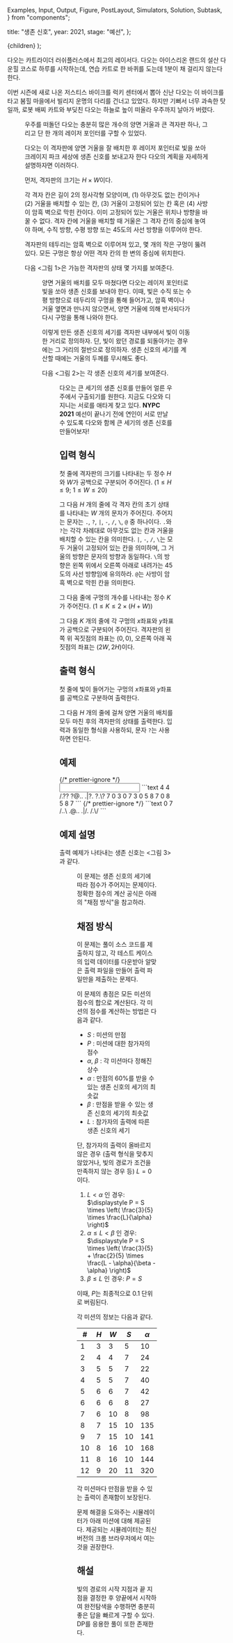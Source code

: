   Examples,
  Input,
  Output,
  Figure,
  PostLayout,
  Simulators,
  Solution,
  Subtask,
} from "components";

  title: "생존 신호",
  year: 2021,
  stage: "예선",
};

  <PostLayout meta={meta}>{children}</PostLayout>
);

다오는 카트라이더 러쉬플러스에서 최고의 레이서다. 다오는 아이스리온 랜드의 설산 다운힐 코스로 하루를 시작하는데, 연습 카트로 한 바퀴를 도는데 $1$분이 채 걸리지 않는다 한다.

이번 시즌에 새로 나온 저스티스 바이크를 럭키 센터에서 뽑아 신난 다오는 이 바이크를 타고 붐힐 마을에서 빌리지 운명의 다리를 건너고 있었다. 하지만 기뻐서 너무 과속한 탓일까, 로봇 배찌 카트와 부딪친 다오는 하늘로 높이 떠올라 우주까지 날아가 버렸다.

<Figure src="/2021/signal04-ca995d15.png" alt="" width={540} />

우주를 떠돌던 다오는 충분히 많은 개수의 양면 거울과 큰 격자판 하나, 그리고 단 한 개의 레이저 포인터를 구할 수 있었다.

다오는 이 격자판에 양면 거울을 잘 배치한 후 레이저 포인터로 빛을 쏘아 크레이지 파크 세상에 생존 신호를 보내고자 한다 다오의 계획을 자세하게 설명하자면 이러하다.

먼저, 격자판의 크기는 $H \times W$이다.

각 격자 칸은 길이 $2$의 정사각형 모양이며, (1) 아무것도 없는 칸이거나 (2) 거울을 배치할 수 있는 칸, (3) 거울이 고정되어 있는 칸 혹은 (4) 사방이 암흑 벽으로 막힌 칸이다. 이미 고정되어 있는 거울은 위치나 방향을 바꿀 수 없다. 격자 칸에 거울을 배치할 때 거울은 그 격자 칸의 중심에 놓여야 하며, 수직 방향, 수평 방향 또는 $45$도의 사선 방향을 이루어야 한다.

격자판의 테두리는 암흑 벽으로 이루어져 있고, 몇 개의 작은 구멍이 뚫려 있다. 모든 구멍은 항상 어떤 격자 칸의 한 변의 중심에 위치한다.

다음 \<그림 1>은 가능한 격자판의 상태 몇 가지를 보여준다.

<Figure
  src="/2021/signal01-565648f3.png"
  caption="&lt;그림 1&gt; 가능한 격자판의 상태"
  width={540}
/>

양면 거울의 배치를 모두 마쳤다면 다오는 레이저 포인터로 빛을 쏘아 생존 신호를 보내야 한다. 이때, 빛은 수직 또는 수평 방향으로 테두리의 구멍을 통해 들어가고, 암흑 벽이나 거울 옆면과 만나지 않으면서, 양면 거울에 의해 반사되다가 다시 구멍을 통해 나와야 한다.

이렇게 만든 생존 신호의 세기를 격자판 내부에서 빛이 이동한 거리로 정의하자. 단, 빛이 왔던 경로를 되돌아가는 경우에는 그 거리의 절반으로 정의하자. 생존 신호의 세기를 계산할 때에는 거울의 두께를 무시해도 좋다.

다음 \<그림 2>는 각 생존 신호의 세기를 보여준다.

<Figure
  src="/2021/signal02-3472b261.png"
  caption="&lt;그림 2&gt; 생존 신호의 세기"
  width={540}
/>

다오는 큰 세기의 생존 신호를 만들어 얼른 우주에서 구출되기를 원한다. 지금도 다오와 디지니는 서로를 애타게 찾고 있다.
**NYPC 2021** 예선이 끝나기 전에 연인이 서로 만날 수 있도록 다오와 함께 큰 세기의 생존 신호를 만들어보자!

## 입력 형식

첫 줄에 격자판의 크기를 나타내는 두 정수 $H$와 $W$가 공백으로 구분되어 주어진다. ($1 \le H \le 9$; $1 \le W \le 20$)

그 다음 $H$ 개의 줄에 각 격자 칸의 초기 상태를 나타내는 $W$ 개의 문자가 주어진다.
주어지는 문자는 `.`, `?`, `|`, `-`, `/`, `\`, `@` 중 하나이다.
`.`와 `?`는 각각 차례대로 아무것도 없는 칸과 거울을 배치할 수 있는 칸을 의미한다.
`|`, `-`, `/`, `\`는 모두 거울이 고정되어 있는 칸을 의미하며, 그 거울의 방향은 문자의 방향과 동일하다.
`\`의 방향은 왼쪽 위에서 오른쪽 아래로 내려가는 $45$도의 사선 방향임에 유의하라.
`@`는 사방이 암흑 벽으로 막힌 칸을 의미한다.

그 다음 줄에 구멍의 개수를 나타내는 정수 $K$가 주어진다. ($1 \le K \le 2 \times (H+W)$)

그 다음 $K$ 개의 줄에 각 구멍의 $x$좌표와 $y$좌표가 공백으로 구분되어 주어진다.
격자판의 왼쪽 위 꼭짓점의 좌표는 $(0, 0)$, 오른쪽 아래 꼭짓점의 좌표는 $(2W, 2H)$이다.

## 출력 형식

첫 줄에 빛이 들어가는 구멍의 $x$좌표와 $y$좌표를 공백으로 구분하여 출력한다.

그 다음 $H$ 개의 줄에 걸쳐 양면 거울의 배치를 모두 마친 후의 격자판의 상태를 출력한다.
입력과 동일한 형식을 사용하되, 문자 `?`는 사용하면 안된다.

## 예제

<Examples>
  {/* prettier-ignore */}
  <Input>
```text
4 4
/.??
?@..
.|?.
?.\?
7
0 3
0 7
3 0
5 8
7 0
8 5
8 7
```
  </Input>
  {/* prettier-ignore */}
  <Output>
```text
0 7
/..\
.@..
.|/.
/.\/
```
  </Output>
</Examples>

## 예제 설명

출력 예제가 나타내는 생존 신호는 \<그림 3>과 같다.

<Figure
  src="/2021/signal03-6c7f07a2.png"
  caption="&lt;그림 3&gt; 출력 예제가 나타내는 생존 신호"
  width={320}
/>

이 문제는 생존 신호의 세기에 따라 점수가 주어지는 문제이다.
정확한 점수의 계산 공식은 아래의 "채점 방식"을 참고하라.

## 채점 방식

이 문제는 풀이 소스 코드를 제출하지 않고, 각 테스트 케이스의 입력 데이터를 다운받아 알맞은 출력 파일을 만들어 출력 파일만을 제출하는 문제다.

이 문제의 총점은 모든 미션의 점수의 합으로 계산된다.
각 미션의 점수를 계산하는 방법은 다음과 같다.

- $S$ : 미션의 만점
- $P$ : 미션에 대한 참가자의 점수
- $\alpha$, $\beta$ : 각 미션마다 정해진 상수
- $\alpha$ : 만점의 $60$%를 받을 수 있는 생존 신호의 세기의 최솟값
- $\beta$ : 만점을 받을 수 있는 생존 신호의 세기의 최솟값
- $L$ : 참가자의 출력에 따른 생존 신호의 세기

단, 참가자의 출력이 올바르지 않은 경우
(출력 형식을 맞추지 않았거나, 빛의 경로가 조건을 만족하지 않는 경우 등)
$L = 0$ 이다.

1. $L < \alpha$ 인 경우: $\displaystyle P = S \times \left( \frac{3}{5} \times \frac{L}{\alpha} \right)$
2. $\alpha \le L < \beta$ 인 경우: $\displaystyle P = S \times \left( \frac{3}{5} + \frac{2}{5} \times \frac{L - \alpha}{\beta - \alpha} \right)$
3. $\beta \le L$ 인 경우: $P = S$

이때, $P$는 최종적으로 $0.1$ 단위로 버림된다.

각 미션의 정보는 다음과 같다.

| #    | $H$ | $W$  | $S$  | $\alpha$ | $\beta$ |
| ---- | --- | ---- | ---- | -------- | ------- |
| $1$  | $3$ | $3$  | $5$  | $10$     | $18$    |
| $2$  | $4$ | $4$  | $7$  | $24$     | $29$    |
| $3$  | $5$ | $5$  | $7$  | $22$     | $31$    |
| $4$  | $5$ | $5$  | $7$  | $40$     | $46$    |
| $5$  | $6$ | $6$  | $7$  | $42$     | $47$    |
| $6$  | $6$ | $6$  | $8$  | $27$     | $35$    |
| $7$  | $6$ | $10$ | $8$  | $98$     | $112$   |
| $8$  | $7$ | $15$ | $10$ | $135$    | $161$   |
| $9$  | $7$ | $15$ | $10$ | $141$    | $173$   |
| $10$ | $8$ | $16$ | $10$ | $168$    | $213$   |
| $11$ | $8$ | $16$ | $10$ | $144$    | $184$   |
| $12$ | $9$ | $20$ | $11$ | $320$    | $396$   |

각 미션마다 만점을 받을 수 있는 출력이 존재함이 보장된다.

문제 해결을 도와주는 시뮬레이터가 아래 미션에 대해 제공된다. 제공되는 시뮬레이터는 최신 버전의 크롬 브라우저에서 여는 것을 권장한다.

<Simulators
  urlPrefix="http://nypc2021.s3-website.ap-northeast-2.amazonaws.com/signal-4c7202be/"
  count={10}
/>

## 해설

<Solution>
  빛의 경로의 시작 지점과 끝 지점을 결정한 후 양끝에서 시작하여 완전탐색을
  수행하면 충분히 좋은 답을 빠르게 구할 수 있다. DP를 응용한 풀이 또한 존재한다.
</Solution>
